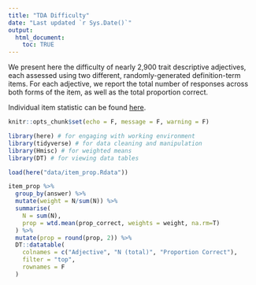 ```yaml
---
title: "TDA Difficulty"
date: "Last updated `r Sys.Date()`"
output: 
  html_document:
    toc: TRUE
---
```


We present here the difficulty of nearly 2,900 trait descriptive adjectives, each assessed using two different, randomly-generated definition-term items. For each adjective, we report the total number of responses across both forms of the item, as well as the total proportion correct. 

Individual item statistic can be found [here](https://pie-lab.github.io/tda/item-difficulty.html).


```r
knitr::opts_chunk$set(echo = F, message = F, warning = F)
```

```r
library(here) # for engaging with working environment
library(tidyverse) # for data cleaning and manipulation
library(Hmisc) # for weighted means
library(DT) # for viewing data tables

load(here("data/item_prop.Rdata"))
```

```r
item_prop %>%
  group_by(answer) %>%
  mutate(weight = N/sum(N)) %>%
  summarise(
    N = sum(N),
    prop = wtd.mean(prop_correct, weights = weight, na.rm=T)
  ) %>%
  mutate(prop = round(prop, 2)) %>%
  DT::datatable(
    colnames = c("Adjective", "N (total)", "Proportion Correct"), 
    filter = "top", 
    rownames = F
  )
```



